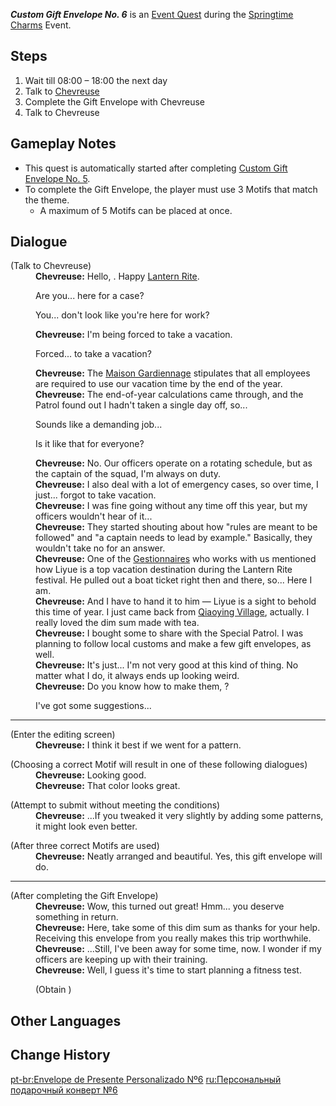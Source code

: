 {{Quest Infobox
|id            = 71538
|image         = Event Quest Custom Gift Envelope No. 6.png
|type          = World
|event_name    = Springtime Charms
|requirement   = 
|characters    = Chevreuse; Traveler
|startLocation = [[Liyue Harbor]], [[Liyue]]
|region        = Liyue
|area          = Sea of Clouds
|subarea       = Liyue Harbor
|prev          = Custom Gift Envelope No. 5
|next          = Custom Gift Envelope No. 7
|rewards       = Delicious Rice Buns*1
|voiced        = yes
-->
}}
'''''Custom Gift Envelope No. 6''''' is an [[Event Quest]] during the [[Springtime Charms]] Event.

==Steps==
# Wait till 08:00 &ndash; 18:00 the next day
# Talk to [[Chevreuse]]
# Complete the Gift Envelope with Chevreuse
# Talk to Chevreuse

==Gameplay Notes==
* This quest is automatically started after completing [[Custom Gift Envelope No. 5]].
* To complete the Gift Envelope, the player must use 3 Motifs that match the theme.
** A maximum of 5 Motifs can be placed at once.

==Dialogue==
{{Quest Description|Someone seems interested in creating a Gift Envelope...}}
{{Dialogue Start}}
;(Talk to Chevreuse)
:'''Chevreuse:''' Hello, {{Traveler}}. Happy [[Lantern Rite Festival|Lantern Rite]].
:{{DIcon}} Are you... here for a case?
:{{DIcon}} You... don't look like you're here for work?
:'''Chevreuse:''' I'm being forced to take a vacation.
:{{DIcon}} Forced... to take a vacation?
:'''Chevreuse:''' The [[Maison Gardiennage]] stipulates that all employees are required to use our vacation time by the end of the year.
:'''Chevreuse:''' The end-of-year calculations came through, and the Patrol found out I hadn't taken a single day off, so...
:{{DIcon}} Sounds like a demanding job...
:{{DIcon}} Is it like that for everyone?
:'''Chevreuse:''' No. Our officers operate on a rotating schedule, but as the captain of the squad, I'm always on duty.
:'''Chevreuse:''' I also deal with a lot of emergency cases, so over time, I just... forgot to take vacation.
:'''Chevreuse:''' I was fine going without any time off this year, but my officers wouldn't hear of it...
:'''Chevreuse:''' They started shouting about how "rules are meant to be followed" and "a captain needs to lead by example." Basically, they wouldn't take no for an answer.
:'''Chevreuse:''' One of the [[Maison Gestion|Gestionnaires]] who works with us mentioned how Liyue is a top vacation destination during the Lantern Rite festival. He pulled out a boat ticket right then and there, so... Here I am.
:'''Chevreuse:''' And I have to hand it to him &mdash; Liyue is a sight to behold this time of year. I just came back from [[Qiaoying Village]], actually. I really loved the dim sum made with tea.
:'''Chevreuse:''' I bought some to share with the Special Patrol. I was planning to follow local customs and make a few gift envelopes, as well.
:'''Chevreuse:''' It's just... I'm not very good at this kind of thing. No matter what I do, it always ends up looking weird.
:'''Chevreuse:''' Do you know how to make them, {{Traveler}}?
:{{DIcon|Greeting Card}} I've got some suggestions...
----
;(Enter the editing screen)
:'''Chevreuse:''' I think it best if we went for a {{Color|help|blue}} pattern.

;(Choosing a correct Motif will result in one of these following dialogues)
:'''Chevreuse:''' Looking good.
:'''Chevreuse:''' That color looks great.

;(Attempt to submit without meeting the conditions)
:'''Chevreuse:''' ...If you tweaked it very slightly by adding some {{Color|help|blue}} patterns, it might look even better.

;(After three correct Motifs are used)
:'''Chevreuse:''' Neatly arranged and beautiful. Yes, this gift envelope will do.
----
;(After completing the Gift Envelope)
: '''Chevreuse:''' Wow, this turned out great! Hmm... you deserve something in return.
: '''Chevreuse:''' Here, take some of this dim sum as thanks for your help. Receiving this envelope from you really makes this trip worthwhile.
: '''Chevreuse:''' ...Still, I've been away for some time, now. I wonder if my officers are keeping up with their training.
: '''Chevreuse:''' Well, I guess it's time to start planning a fitness test.
:;(Obtain {{Item|Delicious Rice Buns|x=1}})
{{Dialogue End}}

==Other Languages==
{{Other Languages
|en       = Custom Gift Envelope No. 6
|zhs      = 如意祝柬・之六
|zhs_rm   = 
|zht      = 如意祝柬・之六
|zht_rm   = 
|ja       = 祝灯状・其の六
|ja_rm    = Shukutoujou - Sono Roku{{Assumed}}
|ko       = 나만의 축하장・여섯 번째
|es       = Mensaje de felicitación (VI)
|fr       = 6e enveloppe-cadeau personnalisée
|ru       = Персональный подарочный конверт №6
|th       = การ์ดอวยพร 6
|th_rm    = 
|vi       = Thiệp Chúc Như Ý VI
|de       = Maßgeschneiderte Glückwunschkarte VI
|id       = Kartu Ucapan No. 6
|pt       = Envelope de Presente Personalizado Nº 6
|tr       = 6 Numaralı Özel Hediye Zarfı
|it       = Biglietto d'auguri personalizzato n. 6
}}

==Change History==
{{Change History|5.3}}

[[pt-br:Envelope de Presente Personalizado Nº6]]
[[ru:Персональный подарочный конверт №6]]